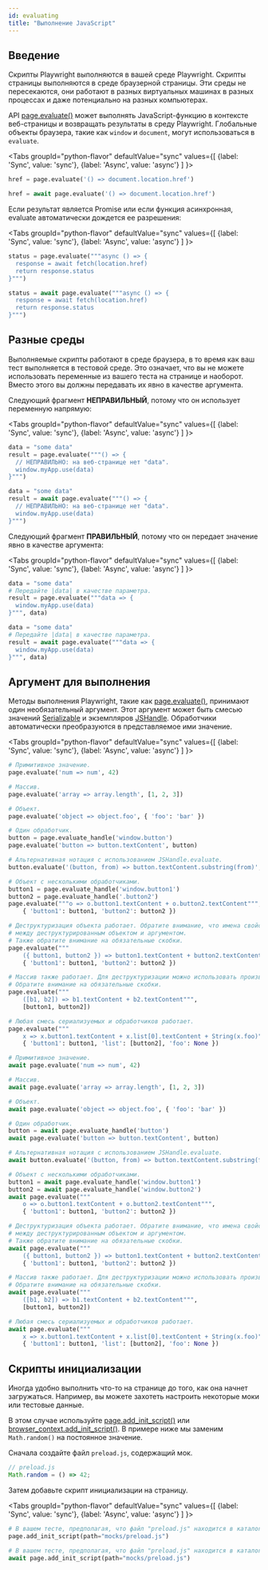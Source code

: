 ```yaml
---
id: evaluating
title: "Выполнение JavaScript"
---
```


## Введение

Скрипты Playwright выполняются в вашей среде Playwright. Скрипты страницы выполняются в среде браузерной страницы. Эти среды не пересекаются, они работают в разных виртуальных машинах в разных процессах и даже потенциально на разных компьютерах.

API [page.evaluate()](/api/class-page.mdx#page-evaluate) может выполнять JavaScript-функцию в контексте веб-страницы и возвращать результаты в среду Playwright. Глобальные объекты браузера, такие как `window` и `document`, могут использоваться в `evaluate`.

<Tabs
  groupId="python-flavor"
  defaultValue="sync"
  values={[
    {label: 'Sync', value: 'sync'},
    {label: 'Async', value: 'async'}
  ]
}>
<TabItem value="sync">

```py
href = page.evaluate('() => document.location.href')
```

</TabItem>
<TabItem value="async">

```py
href = await page.evaluate('() => document.location.href')
```

</TabItem>
</Tabs>

Если результат является Promise или если функция асинхронная, evaluate автоматически дождется ее разрешения:

<Tabs
  groupId="python-flavor"
  defaultValue="sync"
  values={[
    {label: 'Sync', value: 'sync'},
    {label: 'Async', value: 'async'}
  ]
}>
<TabItem value="sync">

```py
status = page.evaluate("""async () => {
  response = await fetch(location.href)
  return response.status
}""")
```

</TabItem>
<TabItem value="async">

```py
status = await page.evaluate("""async () => {
  response = await fetch(location.href)
  return response.status
}""")
```

</TabItem>
</Tabs>

## Разные среды

Выполняемые скрипты работают в среде браузера, в то время как ваш тест выполняется в тестовой среде. Это означает, что вы не можете использовать переменные из вашего теста на странице и наоборот. Вместо этого вы должны передавать их явно в качестве аргумента.

Следующий фрагмент **НЕПРАВИЛЬНЫЙ**, потому что он использует переменную напрямую:

<Tabs
  groupId="python-flavor"
  defaultValue="sync"
  values={[
    {label: 'Sync', value: 'sync'},
    {label: 'Async', value: 'async'}
  ]
}>
<TabItem value="sync">

```py
data = "some data"
result = page.evaluate("""() => {
  // НЕПРАВИЛЬНО: на веб-странице нет "data".
  window.myApp.use(data)
}""")
```

</TabItem>
<TabItem value="async">

```py
data = "some data"
result = await page.evaluate("""() => {
  // НЕПРАВИЛЬНО: на веб-странице нет "data".
  window.myApp.use(data)
}""")
```

</TabItem>
</Tabs>

Следующий фрагмент **ПРАВИЛЬНЫЙ**, потому что он передает значение явно в качестве аргумента:

<Tabs
  groupId="python-flavor"
  defaultValue="sync"
  values={[
    {label: 'Sync', value: 'sync'},
    {label: 'Async', value: 'async'}
  ]
}>
<TabItem value="sync">

```py
data = "some data"
# Передайте |data| в качестве параметра.
result = page.evaluate("""data => {
  window.myApp.use(data)
}""", data)
```

</TabItem>
<TabItem value="async">

```py
data = "some data"
# Передайте |data| в качестве параметра.
result = await page.evaluate("""data => {
  window.myApp.use(data)
}""", data)
```

</TabItem>
</Tabs>

## Аргумент для выполнения

Методы выполнения Playwright, такие как [page.evaluate()](/api/class-page.mdx#page-evaluate), принимают один необязательный аргумент. Этот аргумент может быть смесью значений [Serializable] и экземпляров [JSHandle]. Обработчики автоматически преобразуются в представляемое ими значение.

<Tabs
  groupId="python-flavor"
  defaultValue="sync"
  values={[
    {label: 'Sync', value: 'sync'},
    {label: 'Async', value: 'async'}
  ]
}>
<TabItem value="sync">

```py
# Примитивное значение.
page.evaluate('num => num', 42)

# Массив.
page.evaluate('array => array.length', [1, 2, 3])

# Объект.
page.evaluate('object => object.foo', { 'foo': 'bar' })

# Один обработчик.
button = page.evaluate_handle('window.button')
page.evaluate('button => button.textContent', button)

# Альтернативная нотация с использованием JSHandle.evaluate.
button.evaluate('(button, from) => button.textContent.substring(from)', 5)

# Объект с несколькими обработчиками.
button1 = page.evaluate_handle('window.button1')
button2 = page.evaluate_handle('.button2')
page.evaluate("""o => o.button1.textContent + o.button2.textContent""",
    { 'button1': button1, 'button2': button2 })

# Деструктуризация объекта работает. Обратите внимание, что имена свойств должны совпадать
# между деструктурированным объектом и аргументом.
# Также обратите внимание на обязательные скобки.
page.evaluate("""
    ({ button1, button2 }) => button1.textContent + button2.textContent""",
    { 'button1': button1, 'button2': button2 })

# Массив также работает. Для деструктуризации можно использовать произвольные имена.
# Обратите внимание на обязательные скобки.
page.evaluate("""
    ([b1, b2]) => b1.textContent + b2.textContent""",
    [button1, button2])

# Любая смесь сериализуемых и обработчиков работает.
page.evaluate("""
    x => x.button1.textContent + x.list[0].textContent + String(x.foo)""",
    { 'button1': button1, 'list': [button2], 'foo': None })
```

</TabItem>
<TabItem value="async">

```py
# Примитивное значение.
await page.evaluate('num => num', 42)

# Массив.
await page.evaluate('array => array.length', [1, 2, 3])

# Объект.
await page.evaluate('object => object.foo', { 'foo': 'bar' })

# Один обработчик.
button = await page.evaluate_handle('button')
await page.evaluate('button => button.textContent', button)

# Альтернативная нотация с использованием JSHandle.evaluate.
await button.evaluate('(button, from) => button.textContent.substring(from)', 5)

# Объект с несколькими обработчиками.
button1 = await page.evaluate_handle('window.button1')
button2 = await page.evaluate_handle('window.button2')
await page.evaluate("""
    o => o.button1.textContent + o.button2.textContent""",
    { 'button1': button1, 'button2': button2 })

# Деструктуризация объекта работает. Обратите внимание, что имена свойств должны совпадать
# между деструктурированным объектом и аргументом.
# Также обратите внимание на обязательные скобки.
await page.evaluate("""
    ({ button1, button2 }) => button1.textContent + button2.textContent""",
    { 'button1': button1, 'button2': button2 })

# Массив также работает. Для деструктуризации можно использовать произвольные имена.
# Обратите внимание на обязательные скобки.
await page.evaluate("""
    ([b1, b2]) => b1.textContent + b2.textContent""",
    [button1, button2])

# Любая смесь сериализуемых и обработчиков работает.
await page.evaluate("""
    x => x.button1.textContent + x.list[0].textContent + String(x.foo)""",
    { 'button1': button1, 'list': [button2], 'foo': None })
```

</TabItem>
</Tabs>

## Скрипты инициализации

Иногда удобно выполнить что-то на странице до того, как она начнет загружаться. Например, вы можете захотеть настроить некоторые моки или тестовые данные.

В этом случае используйте [page.add_init_script()](/api/class-page.mdx#page-add-init-script) или [browser_context.add_init_script()](/api/class-browsercontext.mdx#browser-context-add-init-script). В примере ниже мы заменим `Math.random()` на постоянное значение.

Сначала создайте файл `preload.js`, содержащий мок.

```js
// preload.js
Math.random = () => 42;
```

Затем добавьте скрипт инициализации на страницу.

<Tabs
  groupId="python-flavor"
  defaultValue="sync"
  values={[
    {label: 'Sync', value: 'sync'},
    {label: 'Async', value: 'async'}
  ]
}>
<TabItem value="sync">

```py
# В вашем тесте, предполагая, что файл "preload.js" находится в каталоге "mocks".
page.add_init_script(path="mocks/preload.js")
```

</TabItem>
<TabItem value="async">

```py
# В вашем тесте, предполагая, что файл "preload.js" находится в каталоге "mocks".
await page.add_init_script(path="mocks/preload.js")
```

</TabItem>
</Tabs>


[Accessibility]: /api/class-accessibility.mdx "Accessibility"
[APIRequest]: /api/class-apirequest.mdx "APIRequest"
[APIRequestContext]: /api/class-apirequestcontext.mdx "APIRequestContext"
[APIResponse]: /api/class-apiresponse.mdx "APIResponse"
[APIResponseAssertions]: /api/class-apiresponseassertions.mdx "APIResponseAssertions"
[Browser]: /api/class-browser.mdx "Browser"
[BrowserContext]: /api/class-browsercontext.mdx "BrowserContext"
[BrowserType]: /api/class-browsertype.mdx "BrowserType"
[CDPSession]: /api/class-cdpsession.mdx "CDPSession"
[Clock]: /api/class-clock.mdx "Clock"
[ConsoleMessage]: /api/class-consolemessage.mdx "ConsoleMessage"
[Dialog]: /api/class-dialog.mdx "Dialog"
[Download]: /api/class-download.mdx "Download"
[ElementHandle]: /api/class-elementhandle.mdx "ElementHandle"
[Error]: /api/class-error.mdx "Error"
[FileChooser]: /api/class-filechooser.mdx "FileChooser"
[Frame]: /api/class-frame.mdx "Frame"
[FrameLocator]: /api/class-framelocator.mdx "FrameLocator"
[JSHandle]: /api/class-jshandle.mdx "JSHandle"
[Keyboard]: /api/class-keyboard.mdx "Keyboard"
[Locator]: /api/class-locator.mdx "Locator"
[LocatorAssertions]: /api/class-locatorassertions.mdx "LocatorAssertions"
[Mouse]: /api/class-mouse.mdx "Mouse"
[Page]: /api/class-page.mdx "Page"
[PageAssertions]: /api/class-pageassertions.mdx "PageAssertions"
[Playwright]: /api/class-playwright.mdx "Playwright"
[Request]: /api/class-request.mdx "Request"
[Response]: /api/class-response.mdx "Response"
[Route]: /api/class-route.mdx "Route"
[Selectors]: /api/class-selectors.mdx "Selectors"
[TimeoutError]: /api/class-timeouterror.mdx "TimeoutError"
[Touchscreen]: /api/class-touchscreen.mdx "Touchscreen"
[Tracing]: /api/class-tracing.mdx "Tracing"
[Video]: /api/class-video.mdx "Video"
[WebError]: /api/class-weberror.mdx "WebError"
[WebSocket]: /api/class-websocket.mdx "WebSocket"
[WebSocketRoute]: /api/class-websocketroute.mdx "WebSocketRoute"
[Worker]: /api/class-worker.mdx "Worker"
[Element]: https://developer.mozilla.org/en-US/docs/Web/API/element "Element"
[EvaluationArgument]: /evaluating.mdx#evaluation-argument "EvaluationArgument"
[Promise]: https://developer.mozilla.org/en-US/docs/Web/JavaScript/Reference/Global_Objects/Promise "Promise"
[iterator]: https://developer.mozilla.org/en-US/docs/Web/JavaScript/Reference/Iteration_protocols "Iterator"
[origin]: https://developer.mozilla.org/en-US/docs/Glossary/Origin "Origin"
[selector]: https://developer.mozilla.org/en-US/docs/Web/CSS/CSS_Selectors "selector"
[Serializable]: https://developer.mozilla.org/en-US/docs/Web/JavaScript/Reference/Global_Objects/JSON/stringify#Description "Serializable"
[UIEvent.detail]: https://developer.mozilla.org/en-US/docs/Web/API/UIEvent/detail "UIEvent.detail"
[UnixTime]: https://en.wikipedia.org/wiki/Unix_time "Unix Time"
[xpath]: https://developer.mozilla.org/en-US/docs/Web/XPath "xpath"

[Any]: https://docs.python.org/3/library/typing.html#typing.Any "Any"
[bool]: https://docs.python.org/3/library/stdtypes.html "bool"
[bytes]: https://docs.python.org/3/library/stdtypes.html#bytes "bytes"
[Callable]: https://docs.python.org/3/library/typing.html#typing.Callable "Callable"
[EventContextManager]: https://docs.python.org/3/reference/datamodel.html#context-managers "Event context manager"
[EventEmitter]: https://pyee.readthedocs.io/en/latest/#pyee.BaseEventEmitter "EventEmitter"
[Exception]: https://docs.python.org/3/library/exceptions.html#Exception "Exception"
[Dict]: https://docs.python.org/3/library/typing.html#typing.Dict "Dict"
[float]: https://docs.python.org/3/library/stdtypes.html#numeric-types-int-float-complex "float"
[int]: https://docs.python.org/3/library/stdtypes.html#numeric-types-int-float-complex "int"
[List]: https://docs.python.org/3/library/typing.html#typing.List "List"
[NoneType]: https://docs.python.org/3/library/constants.html#None "None"
[Pattern]: https://docs.python.org/3/library/re.html "Pattern"
[URL]: https://en.wikipedia.org/wiki/URL "URL"
[pathlib.Path]: https://realpython.com/python-pathlib/ "pathlib.Path"
[str]: https://docs.python.org/3/library/stdtypes.html#text-sequence-type-str "str"
[Union]: https://docs.python.org/3/library/typing.html#typing.Union "Union"
[datetime]: https://docs.python.org/3/library/datetime.html#datetime.datetime "datetime"

[all available image tags]: https://mcr.microsoft.com/en-us/product/playwright/python/about "all available image tags"
[Microsoft Artifact Registry]: https://mcr.microsoft.com/en-us/product/playwright/python/about "Microsoft Artifact Registry"
[Dockerfile.noble]: https://github.com/microsoft/playwright-python/blob/main/utils/docker/Dockerfile.noble "Dockerfile.noble"
